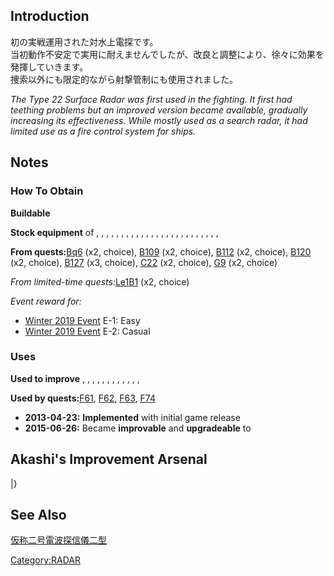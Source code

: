 {{EquipmentInfo|28}}

==Introduction==
初の実戦運用された対水上電探です。<br>
当初動作不安定で実用に耐えませんでしたが、改良と調整により、徐々に効果を発揮していきます。<br>
捜索以外にも限定的ながら射撃管制にも使用されました。

''The Type 22 Surface Radar was first used in the fighting. It first had teething problems but an improved version became available, gradually increasing its effectiveness. While mostly used as a search radar, it had limited use as a fire control system for ships.''

==Notes==
<div class="mw-collapsible"><h3>How To Obtain</h3>
<div class="mw-collapsible-content">
'''Buildable'''

'''Stock equipment''' of {{Ship/Link|Agano Kai}}, {{Ship/Link|Akishimo Kai}}, {{Ship/Link|Fujinami Kai}}, {{Ship/Link|Haguro Kai Ni}}, {{Ship/Link|Hamakaze Kai}}, {{Ship/Link|Hamanami Kai}}, {{Ship/Link|Hayashimo Kai}}, {{Ship/Link|Isuzu Kai Ni}}, {{Ship/Link|Kamikaze Kai}}, {{Ship/Link|Kawakaze Kai}}, {{Ship/Link|Kazagumo Kai}}, {{Ship/Link|Kiyoshimo Kai}}, {{Ship/Link|Kongou Kai Ni}}, {{Ship/Link|Kumano Kai}}, {{Ship/Link|Michishio Kai Ni}}, {{Ship/Link|Minegumo Kai}}, {{Ship/Link|Musashi Kai}}, {{Ship/Link|Myoukou Kai Ni}}, {{Ship/Link|Noshiro Kai Ni}}, {{Ship/Link|Noshiro Kai}}, {{Ship/Link|Okinami Kai}}, {{Ship/Link|Shigure Kai Ni}}, {{Ship/Link|Shimakaze}}, {{Ship/Link|Takanami Kai}}, {{Ship/Link|Yamato Kai}}, {{Ship/Link|Yuugumo Kai}}

'''From quests: '''[[Quests#Bq6|Bq6]] (x2, choice), [[Quests#B109|B109]] (x2, choice), [[Quests#B112|B112]] (x2, choice), [[Quests#B120|B120]] (x2, choice), [[Quests#B127|B127]] (x3, choice), [[Quests#C22|C22]] (x2, choice), [[Quests#G9|G9]] (x2, choice)

''From limited-time quests: ''[[Quests/Seasonal#Le1B1|Le1B1]] (x2, choice)

''Event reward for:''
* [[Winter 2019 Event]] E-1: Easy
* [[Winter 2019 Event]] E-2: Casual

</div></div>

<div class="mw-collapsible"><h3>Uses</h3>
<div class="mw-collapsible-content">
'''Used to improve''' {{Equipment/Link|12cm Single Gun Mount}}, {{Equipment/Link|Type 22 Surface Radar}}, {{Equipment/Link|Type 33 Surface Radar}}, {{Equipment/Link|Type 32 Surface Radar}}, {{Equipment/Link|15.2cm Twin Gun Mount}}, {{Equipment/Link|Type 22 Surface Radar Kai 4}}, {{Equipment/Link|Type 32 Surface Radar Kai}}, {{Equipment/Link|16inch Triple Gun Mount Mk.7 + GFCS}}, {{Equipment/Link|Submarine Radar & Waterproof Telescope}}, {{Equipment/Link|15.2cm Triple Gun Mount}}, {{Equipment/Link|12.7cm Twin Gun Mount Model C Kai 2}}, {{Equipment/Link|12cm Single Gun Mount Kai 2}}, {{Equipment/Link|15.2cm Twin Gun Mount Kai Ni}}

'''Used by quests: '''[[Quests#F61|F61]], [[Quests#F62|F62]], [[Quests#F63|F63]], [[Quests#F74|F74]]

</div></div>


<div class="mw-collapsible><h3>Updates History</h3>
<div class="mw-collapsible-content>
* '''2013-04-23:''' '''Implemented''' with initial game release
* '''2015-06-26:''' Became '''improvable''' and '''upgradeable''' to {{Equipment/Link|Type 22 Surface Radar Kai 4}}
</div></div>

==Akashi's Improvement Arsenal==
{{AkashiWorkshop}}
{{AkashiWorkshopLine
|Name={{PAGENAME}}
|ItemType=Radar
|Fuel=10
|Ammo=0
|Steel=30
|Baux=30
|Mats0-5=4/5
|Mats6-9=7/10
|Mats10=10/20
|Screws0-5=2/3
|Screws6-9=3/5
|Screws10=8/14
|EquipConsume0-5=1x{{Radar|Type 22 Surface RADAR}}
|EquipConsume6-9=2x{{Radar|Type 22 Surface RADAR}}
|EquipConsume10=3x{{Radar|Type 22 Surface RADAR}}
|Sun=&nbsp;<br>&nbsp;<br>&nbsp;<br>H<br>&nbsp;
|Mon=Y<br>Y2<br>&nbsp;<br>H<br>H1
|Tue=Y<br>Y2<br>&nbsp;<br>&nbsp;<br>&nbsp;
|Thu=&nbsp;<br>&nbsp;<br>S<br>&nbsp;<br>&nbsp;
|Fri=Y<br>&nbsp;<br>S<br>H<br>&nbsp;
|Sat=Y<br>&nbsp;<br>S<br>H<br>&nbsp;
|2ndShip=[[Yuugumo|Yuugumo (base/Kai)]]<br>[[Yuugumo#Second Upgrade|Yuugumo Kai Ni]]<br>[[Shimakaze]]<br>[[Hyuuga|Hyuuga (base)]]<br>[[Hyuuga#First Upgrade|Hyuuga Kai]] 
|Notes=[[Hyuuga#Second Upgrade|Hyuuga Kai Ni]] can NOT improve this.<br>Upgrades to [[Type 22 Surface RADAR Kai 4]].
}}
|}

==See Also==
[[wikipedia:ja:仮称二号電波探信儀二型|仮称二号電波探信儀二型]]
{{Equipmentlist}}
[[Category:RADAR]]
